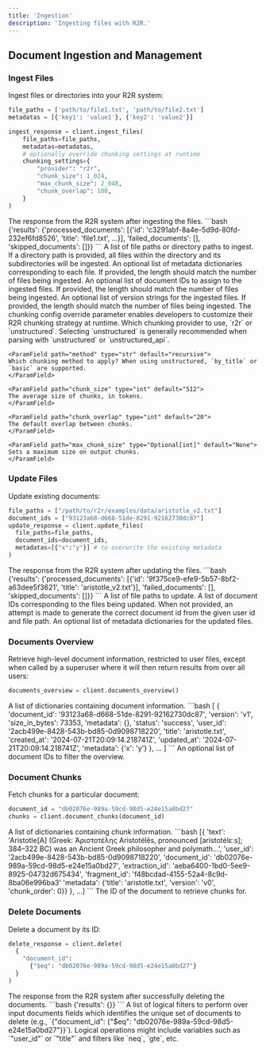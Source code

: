 ```yaml
---
title: 'Ingestion'
description: 'Ingesting files with R2R.'
---
```


## Document Ingestion and Management

### Ingest Files


Ingest files or directories into your R2R system:

```python
file_paths = ['path/to/file1.txt', 'path/to/file2.txt']
metadatas = [{'key1': 'value1'}, {'key2': 'value2'}]

ingest_response = client.ingest_files(
    file_paths=file_paths, 
    metadatas=metadatas, 
    # optionally override chunking settings at runtime
    chunking_settings={
        "provider": "r2r", 
        "chunk_size": 1_024,
        "max_chunk_size": 2_048,
        "chunk_overlap": 100,
    }
)

```
<AccordionGroup>
  <Accordion title="Response">
    <ResponseField name="response" type="dict">
      The response from the R2R system after ingesting the files. 
      ```bash
      {'results': {'processed_documents': [{'id': 'c3291abf-8a4e-5d9d-80fd-232ef6fd8526', 'title': 'file1.txt', ...}], 'failed_documents': [], 'skipped_documents': []}}
      ```
    </ResponseField>
  </Accordion>
</AccordionGroup>

<ParamField path="file_paths" type="list[str]" required>
  A list of file paths or directory paths to ingest. If a directory path is provided, all files within the directory and its subdirectories will be ingested.
</ParamField>

<ParamField path="metadatas" type="Optional[list[dict]]">
  An optional list of metadata dictionaries corresponding to each file. If provided, the length should match the number of files being ingested.
</ParamField>

<ParamField path="document_ids" type="Optional[list[Union[UUID, str]]]">
  An optional list of document IDs to assign to the ingested files. If provided, the length should match the number of files being ingested.
</ParamField>

<ParamField path="versions" type="Optional[list[str]]">
  An optional list of version strings for the ingested files. If provided, the length should match the number of files being ingested.
</ParamField>

<ParamField path="chunking_settings" type="Optional[Union[dict, ChunkingConfig]]">
  The chunking config override parameter enables developers to customize their R2R chunking strategy at runtime.
  <Expandable title="properties">
    <ParamField path="provider" type="str" default="r2r">
    Which chunking provider to use, `r2r` or `unstructured`. Selecting `unstructured` is generally recommended when parsing with `unstructured` or `unstructured_api`.
    </ParamField>

    <ParamField path="method" type="str" default="recursive">
    Which chunking method to apply? When using unstructured, `by_title` or `basic` are supported.
    </ParamField>

    <ParamField path="chunk_size" type="int" default="512">
    The average size of chunks, in tokens.
    </ParamField>

    <ParamField path="chunk_overlap" type="int" default="20">
    The default overlap between chunks.
    </ParamField>

    <ParamField path="max_chunk_size" type="Optional[int]" default="None">
    Sets a maximum size on output chunks.
    </ParamField>
  </Expandable>

</ParamField>

### Update Files

Update existing documents:

```python
file_paths = ["/path/to/r2r/examples/data/aristotle_v2.txt"]
document_ids = ["93123a68-d668-51de-8291-92162730dc87"]
update_response = client.update_files(
  file_paths=file_paths, 
  document_ids=document_ids, 
  metadatas=[{"x":"y"}] # to overwrite the existing metadata
)
```

<AccordionGroup>
  <Accordion title="Response">
    <ResponseField name="response" type="dict">
      The response from the R2R system after updating the files.
      ```bash
      {'results': {'processed_documents': [{'id': '9f375ce9-efe9-5b57-8bf2-a63dee5f3621', 'title': 'aristotle_v2.txt'}], 'failed_documents': [], 'skipped_documents': []}}
      ```
    </ResponseField>
  </Accordion>
</AccordionGroup>

<ParamField path="file_paths" type="list[str]" required>
  A list of file paths to update.
</ParamField>

<ParamField path="document_ids" type="Optional[list[Union[UUID, str]]]" required>
  A list of document IDs corresponding to the files being updated. When not provided, an attempt is made to generate the correct document id from the given user id and file path.
</ParamField>

<ParamField path="metadatas" type="Optional[list[dict]]">
  An optional list of metadata dictionaries for the updated files.
</ParamField>


### Documents Overview

Retrieve high-level document information, restricted to user files, except when called by a superuser where it will then return results from over all users:

```python
documents_overview = client.documents_overview()
```

<AccordionGroup>
  <Accordion title="Response">
    <ResponseField name="response" type="list[dict]">
      A list of dictionaries containing document information.
      ```bash
      [
        {
          'document_id': '93123a68-d668-51de-8291-92162730dc87', 
          'version': 'v1',
          'size_in_bytes': 73353,
          'metadata': {},
          'status': 'success',
          'user_id': '2acb499e-8428-543b-bd85-0d9098718220',
          'title': 'aristotle.txt', 
          'created_at': '2024-07-21T20:09:14.218741Z', 
          'updated_at': '2024-07-21T20:09:14.218741Z',
          'metadata': {'x': 'y'}
        },
        ...
      ]
      ```
    </ResponseField>
  </Accordion>
</AccordionGroup>

<ParamField path="document_ids" type="Optional[list[Union[UUID, str]]]">
  An optional list of document IDs to filter the overview.
</ParamField>

### Document Chunks

Fetch chunks for a particular document:

```python
document_id = "db02076e-989a-59cd-98d5-e24e15a0bd27"
chunks = client.document_chunks(document_id)
```

<AccordionGroup>
  <Accordion title="Response">
    <ResponseField name="response" type="list[dict]">
      A list of dictionaries containing chunk information.
      ```bash
      [{
        'text': 'Aristotle[A] (Greek: Ἀριστοτέλης Aristotélēs, pronounced [aristotélɛːs]; 384–322 BC) was an Ancient Greek philosopher and polymath...',
        'user_id': '2acb499e-8428-543b-bd85-0d9098718220',
        'document_id': 'db02076e-989a-59cd-98d5-e24e15a0bd27',
        'extraction_id': 'aeba6400-1bd0-5ee9-8925-04732d675434',
        'fragment_id': 'f48bcdad-4155-52a4-8c9d-8ba06e996ba3'
        'metadata': {'title': 'aristotle.txt', 'version': 'v0', 'chunk_order': 0}}
      },
      ...]
      ```
    </ResponseField>
  </Accordion>
</AccordionGroup>


<ParamField path="document_id" type="str" required>
  The ID of the document to retrieve chunks for.
</ParamField>

### Delete Documents

Delete a document by its ID:

```python
delete_response = client.delete(
  {
    "document_id": 
      {"$eq": "db02076e-989a-59cd-98d5-e24e15a0bd27"}
  }
)
```

<AccordionGroup>
  <Accordion title="Response">
    <ResponseField name="response" type="dict">
      The response from the R2R system after successfully deleting the documents.
      ```bash
      {'results': {}}
      ```
    </ResponseField>
  </Accordion>
</AccordionGroup>

<ParamField path="filters" type="list[dict]" required>
  A list of logical filters to perform over input documents fields which identifies the unique set of documents to delete (e.g., `{"document_id": {"$eq": "db02076e-989a-59cd-98d5-e24e15a0bd27"}}`). Logical operations might include variables such as `"user_id"` or  `"title"` and filters like `neq`, `gte`, etc.
</ParamField>

